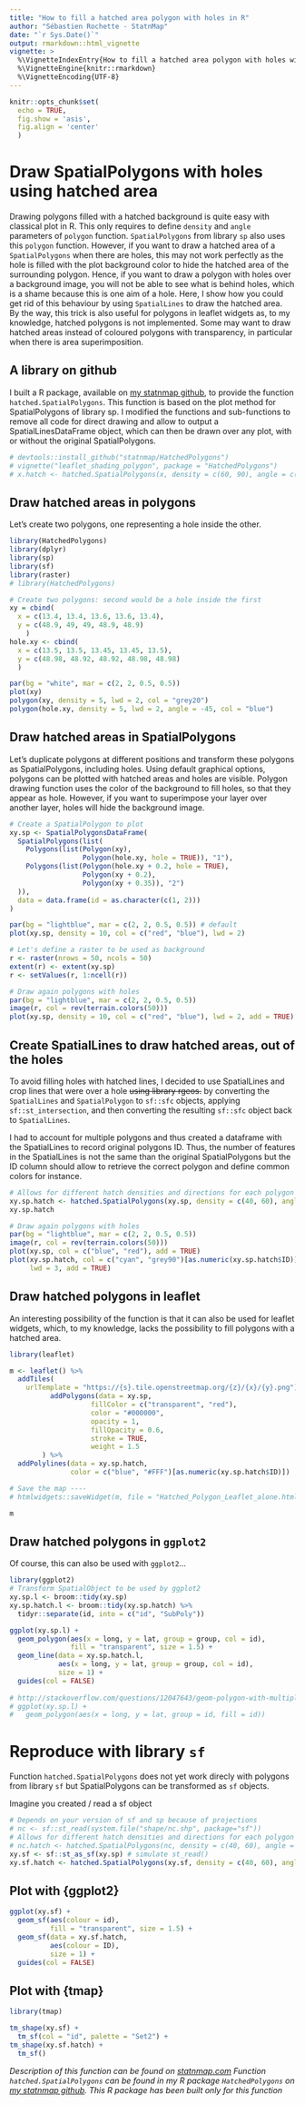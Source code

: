 ```yaml
---
title: "How to fill a hatched area polygon with holes in R"
author: "Sébastien Rochette - StatnMap"
date: "`r Sys.Date()`" 
output: rmarkdown::html_vignette 
vignette: > 
  %\VignetteIndexEntry{How to fill a hatched area polygon with holes with R} 
  %\VignetteEngine{knitr::rmarkdown} 
  %\VignetteEncoding{UTF-8}
---
```


```r
knitr::opts_chunk$set(
  echo = TRUE, 
  fig.show = 'asis',
  fig.align = 'center'
  )
```

# Draw SpatialPolygons with holes using hatched area

Drawing polygons filled with a hatched background is quite easy with classical plot in R. This only requires to define `density` and `angle` parameters of `polygon` function. `SpatialPolygons` from library `sp` also uses this `polygon` function. However, if you want to draw a hatched area of a `SpatialPolygons` when there are holes, this may not work perfectly as the hole is filled with the plot background color to hide the hatched area of the surrounding polygon. Hence, if you want to draw a polygon with holes over a background image, you will not be able to see what is behind holes, which is a shame because this is one aim of a hole. Here, I show how you could get rid of this behaviour by using `SpatialLines` to draw the hatched area.\
By the way, this trick is also useful for polygons in leaflet widgets as, to my knowledge, hatched polygons is not implemented. Some may want to draw hatched areas instead of coloured polygons with transparency, in particular when there is area superimposition.

## A library on github

I built a R package, available on [my statnmap github](https://github.com/statnmap/HatchedPolygons), to provide the function `hatched.SpatialPolygons`. This function is based on the plot method for SpatialPolygons of library sp. I modified the functions and sub-functions to remove all code for direct drawing and allow to output a SpatialLinesDataFrame object, which can then be drawn over any plot, with or without the original SpatialPolygons.

```r
# devtools::install_github("statnmap/HatchedPolygons")
# vignette("leaflet_shading_polygon", package = "HatchedPolygons")
# x.hatch <- hatched.SpatialPolygons(x, density = c(60, 90), angle = c(45, 135))
```

## Draw hatched areas in polygons

Let's create two polygons, one representing a hole inside the other.

```r
library(HatchedPolygons)
library(dplyr)
library(sp)
library(sf)
library(raster)
# library(HatchedPolygons)

# Create two polygons: second would be a hole inside the first
xy = cbind(
  x = c(13.4, 13.4, 13.6, 13.6, 13.4),
  y = c(48.9, 49, 49, 48.9, 48.9)
    )
hole.xy <- cbind(
  x = c(13.5, 13.5, 13.45, 13.45, 13.5),
  y = c(48.98, 48.92, 48.92, 48.98, 48.98)
  )

par(bg = "white", mar = c(2, 2, 0.5, 0.5))
plot(xy)
polygon(xy, density = 5, lwd = 2, col = "grey20")
polygon(hole.xy, density = 5, lwd = 2, angle = -45, col = "blue")

```

## Draw hatched areas in SpatialPolygons

Let's duplicate polygons at different positions and transform these polygons as SpatialPolygons, including holes. Using default graphical options, polygons can be plotted with hatched areas and holes are visible. Polygon drawing function uses the color of the background to fill holes, so that they appear as hole. However, if you want to superimpose your layer over another layer, holes will hide the background image.

```r
# Create a SpatialPolygon to plot
xy.sp <- SpatialPolygonsDataFrame(
  SpatialPolygons(list(
    Polygons(list(Polygon(xy), 
                  Polygon(hole.xy, hole = TRUE)), "1"),
    Polygons(list(Polygon(hole.xy + 0.2, hole = TRUE),
                  Polygon(xy + 0.2),
                  Polygon(xy + 0.35)), "2")
  )),
  data = data.frame(id = as.character(c(1, 2)))
)

par(bg = "lightblue", mar = c(2, 2, 0.5, 0.5)) # default
plot(xy.sp, density = 10, col = c("red", "blue"), lwd = 2)

# Let's define a raster to be used as background
r <- raster(nrows = 50, ncols = 50)
extent(r) <- extent(xy.sp)
r <- setValues(r, 1:ncell(r))

# Draw again polygons with holes
par(bg = "lightblue", mar = c(2, 2, 0.5, 0.5))
image(r, col = rev(terrain.colors(50)))
plot(xy.sp, density = 10, col = c("red", "blue"), lwd = 2, add = TRUE)

```

## Create SpatialLines to draw hatched areas, out of the holes

To avoid filling holes with hatched lines, I decided to use SpatialLines and crop lines that were over a hole ~~using library rgeos.~~ by converting the `SpatialLines` and `SpatialPolygon` to `sf::sfc` objects, applying `sf::st_intersection`, and then converting the resulting `sf::sfc` object back to `SpatialLines`.

I had to account for multiple polygons and thus created a dataframe with the SpatialLines to record original polygons ID. Thus, the number of features in the SpatialLines is not the same than the original SpatialPolygons but the ID column should allow to retrieve the correct polygon and define common colors for instance.

```r
# Allows for different hatch densities and directions for each polygon
xy.sp.hatch <- hatched.SpatialPolygons(xy.sp, density = c(40, 60), angle = c(45, 135))
xy.sp.hatch

# Draw again polygons with holes
par(bg = "lightblue", mar = c(2, 2, 0.5, 0.5))
image(r, col = rev(terrain.colors(50)))
plot(xy.sp, col = c("blue", "red"), add = TRUE)
plot(xy.sp.hatch, col = c("cyan", "grey90")[as.numeric(xy.sp.hatch$ID)],
     lwd = 3, add = TRUE)

```

## Draw hatched polygons in leaflet

An interesting possibility of the function is that it can also be used for leaflet widgets, which, to my knowledge, lacks the possibility to fill polygons with a hatched area.

```r
library(leaflet)

m <- leaflet() %>%
  addTiles(
    urlTemplate = "https://{s}.tile.openstreetmap.org/{z}/{x}/{y}.png") %>%
          addPolygons(data = xy.sp, 
                    fillColor = c("transparent", "red"),
                    color = "#000000", 
                    opacity = 1, 
                    fillOpacity = 0.6, 
                    stroke = TRUE,
                    weight = 1.5
        ) %>%
  addPolylines(data = xy.sp.hatch,
               color = c("blue", "#FFF")[as.numeric(xy.sp.hatch$ID)])

# Save the map ----
# htmlwidgets::saveWidget(m, file = "Hatched_Polygon_Leaflet_alone.html")

m
```

## Draw hatched polygons in `ggplot2`

Of course, this can also be used with `ggplot2`...

```r
library(ggplot2)
# Transform SpatialObject to be used by ggplot2
xy.sp.l <- broom::tidy(xy.sp)
xy.sp.hatch.l <- broom::tidy(xy.sp.hatch) %>%
  tidyr::separate(id, into = c("id", "SubPoly"))

ggplot(xy.sp.l) +
  geom_polygon(aes(x = long, y = lat, group = group, col = id), 
               fill = "transparent", size = 1.5) +
  geom_line(data = xy.sp.hatch.l, 
            aes(x = long, y = lat, group = group, col = id),
            size = 1) +
  guides(col = FALSE)
  
# http://stackoverflow.com/questions/12047643/geom-polygon-with-multiple-hole/12051278#12051278
# ggplot(xy.sp.l) +
#   geom_polygon(aes(x = long, y = lat, group = id, fill = id))

```

# Reproduce with library `sf`

Function `hatched.SpatialPolygons` does not yet work direcly with polygons from library `sf` but SpatialPolygons can be transformed as `sf` objects.

Imagine you created / read a sf object

```r
# Depends on your version of sf and sp because of projections
# nc <- sf::st_read(system.file("shape/nc.shp", package="sf"))
# Allows for different hatch densities and directions for each polygon
# nc.hatch <- hatched.SpatialPolygons(nc, density = c(40, 60), angle = c(45, 135))
xy.sf <- sf::st_as_sf(xy.sp) # simulate st_read()
xy.sf.hatch <- hatched.SpatialPolygons(xy.sf, density = c(40, 60), angle = c(45, 135))
```

## Plot with {ggplot2}

```r
ggplot(xy.sf) +
  geom_sf(aes(colour = id), 
          fill = "transparent", size = 1.5) +
  geom_sf(data = xy.sf.hatch, 
          aes(colour = ID),
          size = 1) +
  guides(col = FALSE)
```

## Plot with {tmap}

```r
library(tmap)

tm_shape(xy.sf) +
  tm_sf(col = "id", palette = "Set2") +
tm_shape(xy.sf.hatch) +
  tm_sf()
```

*Description of this function can be found on [statnmap.com](https://statnmap.com/2017-05-23-how-to-fill-a-hatched-area-polygon-with-holes-in-leaflet-with-r)* *Function `hatched.SpatialPolygons` can be found in my R package `HatchedPolygons` on [my statnmap github](https://github.com/statnmap/HatchedPolygons). This R package has been built only for this function*
